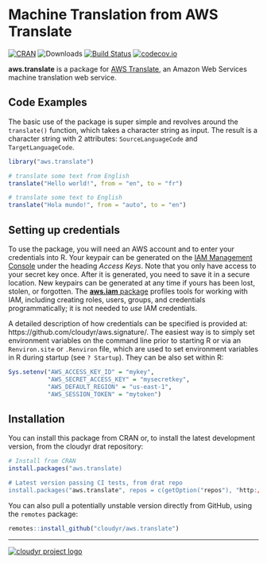 # Machine Translation from AWS Translate

[![CRAN](https://www.r-pkg.org/badges/version/aws.translate)](https://cran.r-project.org/package=aws.translate)
![Downloads](https://cranlogs.r-pkg.org/badges/aws.translate)
[![Build Status](https://travis-ci.org/cloudyr/aws.translate.png?branch=master)](https://travis-ci.org/cloudyr/aws.translate)
[![codecov.io](https://codecov.io/github/cloudyr/aws.translate/coverage.svg?branch=master)](https://codecov.io/github/cloudyr/aws.translate?branch=master)


**aws.translate** is a package for [AWS Translate](https://aws.amazon.com/translate/), an Amazon Web Services machine translation web service.

## Code Examples

The basic use of the package is super simple and revolves around the `translate()` function, which takes a character string as input. The result is a character string with 2 attributes: `SourceLanguageCode` and `TargetLanguageCode`.

```r
library("aws.translate")

# translate some text from English
translate("Hello world!", from = "en", to = "fr")

# translate some text to English
translate("Hola mundo!", from = "auto", to = "en")
```


## Setting up credentials

To use the package, you will need an AWS account and to enter your credentials into R. Your keypair can be generated on the [IAM Management Console](https://aws.amazon.com/) under the heading *Access Keys*. Note that you only have access to your secret key once. After it is generated, you need to save it in a secure location. New keypairs can be generated at any time if yours has been lost, stolen, or forgotten. The [**aws.iam** package](https://github.com/cloudyr/aws.iam) profiles tools for working with IAM, including creating roles, users, groups, and credentials programmatically; it is not needed to *use* IAM credentials.

A detailed description of how credentials can be specified is provided at: https://github.com/cloudyr/aws.signature/. The easiest way is to simply set environment variables on the command line prior to starting R or via an `Renviron.site` or `.Renviron` file, which are used to set environment variables in R during startup (see `? Startup`). They can be also set within R:

```R
Sys.setenv("AWS_ACCESS_KEY_ID" = "mykey",
           "AWS_SECRET_ACCESS_KEY" = "mysecretkey",
           "AWS_DEFAULT_REGION" = "us-east-1",
           "AWS_SESSION_TOKEN" = "mytoken")
```


## Installation

You can install this package from CRAN or, to install the latest development version, from the cloudyr drat repository:

```R
# Install from CRAN
install.packages("aws.translate)

# Latest version passing CI tests, from drat repo
install.packages("aws.translate", repos = c(getOption("repos"), "http://cloudyr.github.io/drat"))
```

You can also pull a potentially unstable version directly from GitHub, using the `remotes` package:

```R
remotes::install_github("cloudyr/aws.translate")
```

---
[![cloudyr project logo](http://i.imgur.com/JHS98Y7.png)](https://github.com/cloudyr)
